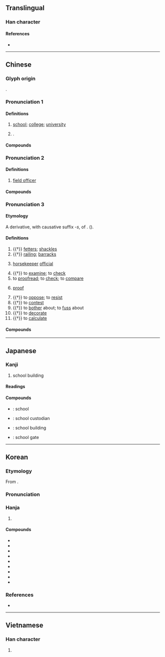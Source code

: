 {{character info}}
==Translingual==
{{stroke order|strokes=10}}

===Han character===
{{Han char|rn=75|rad=木|as=06|sn=10|four=40948|canj=DYCK|ids=⿰木交}}

====References====
* {{Han ref|kx=0522.250|dkj=14713|dj=0910.270|hdz=21205.080|uh=6821|ud=26657|bh=AED5|bd=44757}}

----

==Chinese==
{{zh-forms}}

===Glyph origin===
{{Han etym}}
{{Han compound|木|t1=tree|交|ls=psc|c1=s|c2=p}}.

===Pronunciation 1===
{{zh-pron
|m=xiào
|m-s=xiao4
|dg=щё3
|c=haau6
|c-t=hau5,hau5*
|g=hau5
|h=pfs=káu;gd=gau3
|j=xiau3
|mb=hāu
|md=hâu
|mn=ml,jj,tw:hāu
|mn-t=hao6
|w=3hhiau
|x=jiau4
|mc=1
|oc=2
|cat=n,pn
}}

====Definitions====
{{zh-hanzi}}

# [[school]]; [[college]]; [[university]]
#: {{zh-x|軍校|military '''school'''}}
# {{surname|zh|nodot=1}}.

====Compounds====
{{zh-der|fold=1|校服|校門|校董|校方|校歌|校工|校際|校紀|校刊|校曆|校旗|校企|校慶|校容|校舍|校外|校尉|校務|校訓|校園|校友|校長|校址|學校|女校|夜校|官校|姊妹校|創校|專校|同校|劇校|分校|村校|母校|校規|校友會|校譽|校徽|私校|校風|校花|校醫|男校|校訪|校區|校運|校隊|軍校|高校|離校|黨校|黌校|職校|補校|調校|在校|殺校}}

===Pronunciation 2===
{{zh-pron
|m=xiào
|c=gaau3
|c-t=gau1
|md=háu
|mn=hāu/ml,jj,tw:kàu
|mn-t=ga3
|dial=n
|cat=n
}}

====Definitions====
{{zh-hanzi}}

# {{lb|zh|military}} [[field officer]]

====Compounds====
{{zh-der|fold=1|上校|中校|少校|小校|步兵校尉|司隸校尉|將校|校官}}

===Pronunciation 3===
{{zh-pron
|m=jiào
|c=gaau3
|c-t=gau1
|h=pfs=káu
|md=gáu
|mn=kàu/kà
|mn_note=kàu - literary; kà - vernacular
|mn-t=ga3
|w=2kau,2jiau
|w_note=2kau - vernacular; 2jiau - literary
|mc=2
|oc=1
|dial=n
|cat=n,v
}}

====Etymology====
A derivative,  with causative suffix -''s'', of {{och-l|交}}. ({{zh-ref|Schuessler, 2007}}).

====Definitions====
{{zh-hanzi}}

# {{†}} [[fetters]]; [[shackles]]
# {{†}} [[railing]]; [[barracks]]
# {{lb|zh|historical}} [[horsekeeper]] [[official]]
# {{†}} to [[examine]]; to [[check]]
# to [[proofread]]; to [[check]]; to [[compare]]
# {{lb|zh|printing}} [[proof]]
# {{†}} to [[oppose]]; to [[resist]]
# {{†}} to [[contest]]
# {{†}} to [[bother]] about; to [[fuss]] about
# {{†}} to [[decorate]]
# {{†}} to [[calculate]]

====Compounds====
{{zh-der|fold=1|校對|校正|校改|校訂|校書|校勘|校讎/校雠|校準|校實|參校|校閱|讎校/雠校|女校尉|循名校實|屨校|女校書|校獵|摸金校尉|校理|校對員|戶口校正|檢校|校場|校人|比校|校本|校綴|校樣|校勘學|校稿|校點|校書郎|校計|校尉|犯而不校|讎校|考校|銖銖校量|鉤校|覆校}}

----

==Japanese==

===Kanji===
{{ja-kanji|grade=1|rs=木06}}

# school building

====Readings====
{{ja-readings
|goon=きょう, ぎょう
|kanon=こう
|kun=かせ-
}}

====Compounds====
* {{ja-r|学校|がっこう}}: school
* {{ja-r|校僕|こうぼく}}: school custodian
* {{ja-r|校舎|こうしゃ}}: school building
* {{ja-r|校門|こうもん}}: school gate

----

==Korean==

===Etymology===
From {{der|ko|ltc|sort=교|-}} {{ltc-l|校|id=2}}. 

{{collapse|
* {{hanja-dongguk|교ᇢ〮|kyów}}
* {{hanja-hunmong|교〯|kyǒ|儒學#상34A|hun=ᄒᆞᆨ〮다ᇰ 교〯}}
* {{hanja-sinjeung|&nbsp;교|kyo|hun=견훌 교}}
|Historical readings
|bg=#FFFFFF}}

===Pronunciation===
{{ko-hanja-pron|교|l=y}}

===Hanja===
{{ko-hanja-search}}
{{ko-hanja|학교|교}}

# {{hanja form of|교|[[school]]; [[educational]] [[establishment]]}}

====Compounds====
{{der-top3|Compounds}}
* {{ko-l|교문|[[school]] [[gate]]|校門}}
* {{ko-l|교장|the [[principal]] of a school|校長}}
* {{ko-l|등교|[[attendance]] at school|登校}}
* {{ko-l|교우|[[alumnus]]|校友}}
* {{ko-l|학교|[[school]]|學校}}
* {{ko-l|교복|[[school uniform]]|校服}}
* {{ko-l|고교|[[high school]]|高校}}
* {{ko-l|모교|[[alma mater]]|母校}}
* {{ko-l|대학교|[[university]]|大學校}}
{{der-bottom}}

===References===
* {{R:hanjadoc|4969}}

----

==Vietnamese==

===Han character===
{{vi-readings|reading=hiệu, chò, giâu, giáo, hào|rs=木06}}

# {{rfdef|vi|sort=木06}}